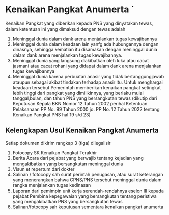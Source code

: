 # Kenaikan Pangkat Anumerta	`

Kenaikan Pangkat yang diberikan kepada PNS yang dinyatakan tewas, dalam ketentuan ini yang dimaksud dengan tewas adalah

1) Meninggal dunia dalam dank arena menjalankan tugas kewajibannya
2) Meninggal dunia dalam keadaan lain yanfg ada hubungannya dengan dinasnya, sehingga kematian itu disamakan dengan meninggal dunia dalam dank arena menjalankan tugas kewajibannya.
3)	Meninggal dunia yang langsung diakibatkan oleh luka atau cacat jasmani atau cacat rohani yang didapat dalam dank arena menjalankan tugas kewajibannya
4)	Meninggal dunia karena perbuatan anasir yang tidak bertanggungjawab ataupun sebagai akibat tindakan terhadap anasir itu.
Untuk menghargai keadaan tersebut Pemerintah memberikan kenaikan pangkat setingkat lebih tinggi dari pangkat yang dimilikinnya, yang berlaku mulai tanggal,bulan, dan tahun PNS yang bersangkutan tewas
(dikutip dari Keputusan Kepala BKN Nomor 12 Tahun 2002 perihal Ketentuan Pelaksanaan PP No. 99 Tahun 2000 jo. PP No. 12 Tahun 2022 tentang Kenaikan Pangkat PNS hal 19 s/d 23)

## Kelengkapan Usul Kenaikan Pangkat Anumerta

Setiap dokumen dikirim rangkap 3 (tiga) dilegalisir

1)	Fotocopy SK Kenaikan Pangkat Terakhir
2)	Berita Acara dari pejabat yang berwajib tentang kejadian yang mengakibatkan yang bersangkutan meninggal dunia
3)	Visun et repertum dari dokter
4)	Salinan / fotocopy sah surat perintah penugasan, atau surat keterangan yang menerangkan bahwa CPNS/PNS tersebut meninggal dunia dalam rangka menjalankan tugas kedinasan
5)	Laporan dari pemimpin unit kerja serendah-rendahnya eselon III  kepada pejabat Pembina kepegawaian yang bersangkutan tentang peristiwa yang mengakibatkan PNS yang bersangkutan tewas
6)	Salinan/fotocopy sah keputusan sementara kenaikan pangkat anumerta
